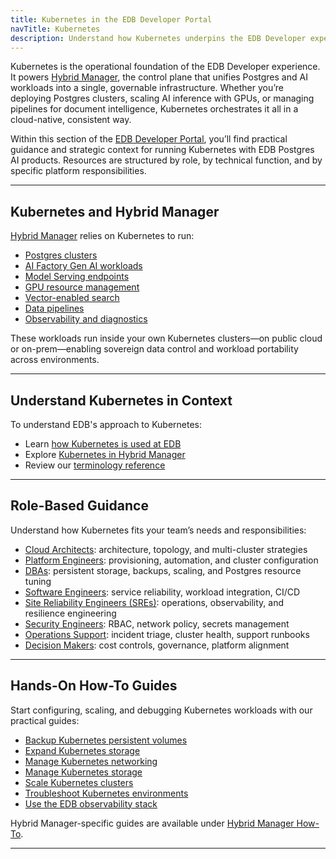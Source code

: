 ```yaml
---
title: Kubernetes in the EDB Developer Portal
navTitle: Kubernetes
description: Understand how Kubernetes underpins the EDB Developer experience, powering Hybrid Manager and enabling scalable AI and Postgres deployments.
---
```


Kubernetes is the operational foundation of the EDB Developer experience. It powers [Hybrid Manager](/edb-postgres-ai/latest/hybrid-manager/), the control plane that unifies Postgres and AI workloads into a single, governable infrastructure. Whether you’re deploying Postgres clusters, scaling AI inference with GPUs, or managing pipelines for document intelligence, Kubernetes orchestrates it all in a cloud-native, consistent way.

Within this section of the [EDB Developer Portal](/portal/kubernetes), you’ll find practical guidance and strategic context for running Kubernetes with EDB Postgres AI products. Resources are structured by role, by technical function, and by specific platform responsibilities.

* * *

## Kubernetes and Hybrid Manager

[Hybrid Manager](/edb-postgres-ai/latest/hybrid-manager/) relies on Kubernetes to run:

-   [Postgres clusters](/edb-postgres-ai/latest/hybrid-manager/overview/database_types/)
-   [AI Factory Gen AI workloads](/edb-postgres-ai/latest/hybrid-manager/ai-factory/gen-ai/)
-   [Model Serving endpoints](/edb-postgres-ai/latest/hybrid-manager/ai-factory/model/serving/)
-   [GPU resource management](/edb-postgres-ai/latest/hybrid-manager/ai-factory/model/gpu/)
-   [Vector-enabled search](/edb-postgres-ai/latest/ai-factory/vector-engine/)
-   [Data pipelines](/edb-postgres-ai/latest/ai-factory/pipeline/knowledge_base/)
-   [Observability and diagnostics](/portal/kubernetes/learn/how-to/hybrid-manager/use-edb-observability-stack)

These workloads run inside your own Kubernetes clusters—on public cloud or on-prem—enabling sovereign data control and workload portability across environments.

* * *

## Understand Kubernetes in Context

To understand EDB's approach to Kubernetes:

-   Learn [how Kubernetes is used at EDB](/portal/kubernetes/learn/explained/k8s-at-edb)
-   Explore [Kubernetes in Hybrid Manager](/portal/kubernetes/learn/explained/k8s-in-hybrid-manager)
-   Review our [terminology reference](/portal/kubernetes/learn/explained/terminology)

* * *

## Role-Based Guidance

Understand how Kubernetes fits your team’s needs and responsibilities:

-   [Cloud Architects](/portal/kubernetes/learn/explained/for/cloud-architects): architecture, topology, and multi-cluster strategies
-   [Platform Engineers](/portal/kubernetes/learn/explained/for/platform-engineers): provisioning, automation, and cluster configuration
-   [DBAs](/portal/kubernetes/learn/explained/for/dbas): persistent storage, backups, scaling, and Postgres resource tuning
-   [Software Engineers](/portal/kubernetes/learn/explained/for/software-engineers): service reliability, workload integration, CI/CD
-   [Site Reliability Engineers (SREs)](/portal/kubernetes/learn/explained/for/sres): operations, observability, and resilience engineering
-   [Security Engineers](/portal/kubernetes/learn/explained/for/security-engineers): RBAC, network policy, secrets management
-   [Operations Support](/portal/kubernetes/learn/explained/for/operations-support): incident triage, cluster health, support runbooks
-   [Decision Makers](/portal/kubernetes/learn/explained/for/decision-makers): cost controls, governance, platform alignment

* * *

## Hands-On How-To Guides

Start configuring, scaling, and debugging Kubernetes workloads with our practical guides:

-   [Backup Kubernetes persistent volumes](/portal/kubernetes/learn/how-to/backup-kubernetes-pv)
-   [Expand Kubernetes storage](/portal/kubernetes/learn/how-to/expand-kubernetes-storage)
-   [Manage Kubernetes networking](/portal/kubernetes/learn/how-to/manage-kubernetes-networking)
-   [Manage Kubernetes storage](/portal/kubernetes/learn/how-to/manage-kubernetes-storage)
-   [Scale Kubernetes clusters](/portal/kubernetes/learn/how-to/scale-kubernetes-clusters)
-   [Troubleshoot Kubernetes environments](/portal/kubernetes/learn/how-to/troubleshooting-on-kubernetes)
-   [Use the EDB observability stack](/portal/kubernetes/learn/how-to/hybrid-manager/use-edb-observability-stack)

Hybrid Manager-specific guides are available under [Hybrid Manager How-To](/portal/kubernetes/learn/how-to/hybrid-manager).

* * *

